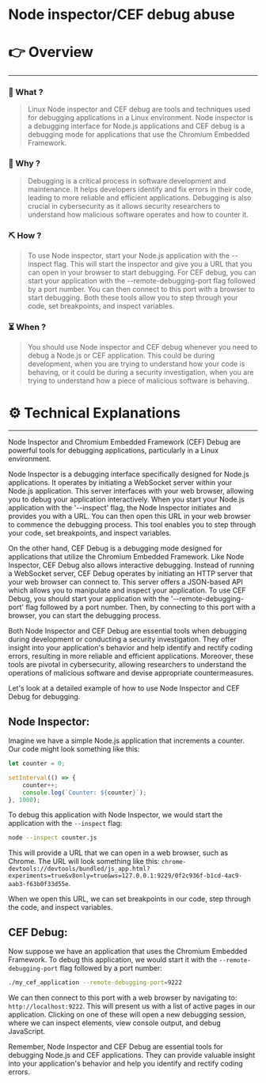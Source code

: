 # Node inspector/CEF debug abuse


# 👉 Overview

---

### 👀 What ?

> Linux Node inspector and CEF debug are tools and techniques used for debugging applications in a Linux environment. Node inspector is a debugging interface for Node.js applications and CEF debug is a debugging mode for applications that use the Chromium Embedded Framework.
> 

### 🧐 Why ?

> Debugging is a critical process in software development and maintenance. It helps developers identify and fix errors in their code, leading to more reliable and efficient applications. Debugging is also crucial in cybersecurity as it allows security researchers to understand how malicious software operates and how to counter it.
> 

### ⛏️ How ?

> To use Node inspector, start your Node.js application with the --inspect flag. This will start the inspector and give you a URL that you can open in your browser to start debugging. For CEF debug, you can start your application with the --remote-debugging-port flag followed by a port number. You can then connect to this port with a browser to start debugging. Both these tools allow you to step through your code, set breakpoints, and inspect variables.
> 

### ⏳ When ?

> You should use Node inspector and CEF debug whenever you need to debug a Node.js or CEF application. This could be during development, when you are trying to understand how your code is behaving, or it could be during a security investigation, when you are trying to understand how a piece of malicious software is behaving.
> 

# ⚙️ Technical Explanations

---

Node Inspector and Chromium Embedded Framework (CEF) Debug are powerful tools for debugging applications, particularly in a Linux environment.

Node Inspector is a debugging interface specifically designed for Node.js applications. It operates by initiating a WebSocket server within your Node.js application. This server interfaces with your web browser, allowing you to debug your application interactively. When you start your Node.js application with the '--inspect' flag, the Node Inspector initiates and provides you with a URL. You can then open this URL in your web browser to commence the debugging process. This tool enables you to step through your code, set breakpoints, and inspect variables.

On the other hand, CEF Debug is a debugging mode designed for applications that utilize the Chromium Embedded Framework. Like Node Inspector, CEF Debug also allows interactive debugging. Instead of running a WebSocket server, CEF Debug operates by initiating an HTTP server that your web browser can connect to. This server offers a JSON-based API which allows you to manipulate and inspect your application. To use CEF Debug, you should start your application with the '--remote-debugging-port' flag followed by a port number. Then, by connecting to this port with a browser, you can start the debugging process.

Both Node Inspector and CEF Debug are essential tools when debugging during development or conducting a security investigation. They offer insight into your application's behavior and help identify and rectify coding errors, resulting in more reliable and efficient applications. Moreover, these tools are pivotal in cybersecurity, allowing researchers to understand the operations of malicious software and devise appropriate countermeasures.

Let's look at a detailed example of how to use Node Inspector and CEF Debug for debugging.

## Node Inspector:

Imagine we have a simple Node.js application that increments a counter. Our code might look something like this:

```jsx
let counter = 0;

setInterval(() => {
    counter++;
    console.log(`Counter: ${counter}`);
}, 1000);

```

To debug this application with Node Inspector, we would start the application with the `--inspect` flag:

```bash
node --inspect counter.js

```

This will provide a URL that we can open in a web browser, such as Chrome. The URL will look something like this: `chrome-devtools://devtools/bundled/js_app.html?experiments=true&v8only=true&ws=127.0.0.1:9229/0f2c936f-b1cd-4ac9-aab3-f63b0f33d55e`.

When we open this URL, we can set breakpoints in our code, step through the code, and inspect variables.

## CEF Debug:

Now suppose we have an application that uses the Chromium Embedded Framework. To debug this application, we would start it with the `--remote-debugging-port` flag followed by a port number:

```bash
./my_cef_application --remote-debugging-port=9222

```

We can then connect to this port with a web browser by navigating to: `http://localhost:9222`. This will present us with a list of active pages in our application. Clicking on one of these will open a new debugging session, where we can inspect elements, view console output, and debug JavaScript.

Remember, Node Inspector and CEF Debug are essential tools for debugging Node.js and CEF applications. They can provide valuable insight into your application's behavior and help you identify and rectify coding errors.
